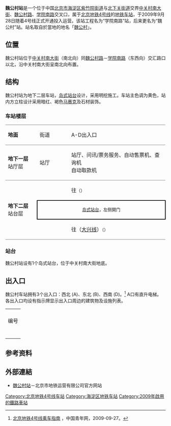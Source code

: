 {{NoteTA|G1=Railway}}
{{Infobox station
| name = 魏公村
| eng_name = Weigongcun
| linecolour = {{北京地铁颜色|4}}
| image = Platform of Weigongcun Station (20210202171737).jpg
| caption = 魏公村站的站台
| other_name = 
| country = {{PRC}}
| borough = [[北京市|北京市]][[海淀区|海淀区]][[紫竹院街道|紫竹院街道]]与[[北下关街道|北下关街道]]交界
| address = [[中关村南大街|中关村南大街]]、[[魏公村路|魏公村路]]、[[学院南路|学院南路]]交叉口
| coordinates = {{coord|39|57|23.13|N|116|19|1.73|E|type:railwaystation|display=inline, title}}
| elevation = 
| operator = [[京港地铁|北京京港地铁有限公司]]
| lines = {{北京地铁线路名|4|SL}}
| distance = 
| platform = 1座[[岛式站台|岛式站台]]
| tracks = 2条
| bus_routes = 
| bus_stands = 
| connections = 公交站：中国农业科学院、魏公村路东口
| structure = 地下车站
| hall = 整体式站厅
| depth = 
| levels = 
| interchange = 
| exits = 3個
| lift = 
| escalator = 
| architect = 
| architectural_style = 
| colour = 黄色
| type = 
| status = 运营中
| code = 
| zone = 
| classification = 
| website = 
| built = 
| opened = 2009年9月28日
| pass_year = 
| passengers = 
| pass_system = 
| pass_rank = 
| mpassengers = 
| trains = 
| station_hours = 
| hours = 
| first = {{北京地铁线路名|4|S}}
:往{{北京地铁起讫站|4|L}}：05:37
:往{{北京地铁起讫站|大兴|R}}：05:14
| last = {{北京地铁线路名|4|S}}
:往{{北京地铁起讫站|4|L}}：23:52
:往{{北京地铁起讫站|大兴|R}}：22:52
:往{{站|公益西桥}}：23:04
| adjacent = {{Adjacent stations|system=北京地铁|line=4|left=人民大学|right=国家图书馆|note-left=1.051km|note-mid=距离[[安河桥北站|安河桥北]]9.482km|note-right=1.658km}}
| other_services = 
| route_map = {{Routemap|inline=yes|map=
utSTRf\utSTRg~~ ~~{{rmr|Licon=U|{{stl|北京地铁|人民大学}}}}
utSTR+BSl\utSTR+BSr
utSTR+BSl\utSTR+BSr
utSTRf\utSTRg~~ ~~{{rmr|Licon=D|{{stl|北京地铁|国家图书馆}}}}
}}
}}

'''魏公村站'''是一个位于中国[[北京市|北京市]][[海淀区|海淀区]][[紫竹院街道|紫竹院街道]]与[[北下关街道|北下关街道]]交界[[中关村南大街|中关村南大街]]、[[魏公村路|魏公村路]]、[[学院南路|学院南路]]交叉口，属于[[北京地铁|北京地铁]][[北京地铁4号线|4号线]]的[[地铁车站|地铁车站]]，于2009年9月28日随着4号线正式开通投入运营。该站工程名为“学院南路”站，后来更名为“魏公村”站。站名取自於當地的地名「[[魏公村|魏公村]]」。

== 位置 ==
魏公村站位于[[中关村南大街|中关村南大街]]（南北向）同[[魏公村路|魏公村路]]－[[学院南路|学院南路]]（东西向）交汇路口以北，沿中关村南大街呈南北向布置。

== 结构 ==
魏公村站为地下二层车站，[[岛式站台|岛式站台]]设计，采用明挖施工。车站主色调为黄色，站内方立柱设计采用暗红、褐色[[马赛克|马赛克]]及石材装饰。
=== 车站楼层 ===
{|cellspacing=0 cellpadding=3
|style="border-bottom:solid 1px gray;border-top:solid 1px gray;" width=100|'''地面'''
|style="border-top:solid 1px gray;border-bottom:solid 1px gray;" width=100|街道
|style="border-top:solid 1px gray;border-bottom:solid 1px gray;" width=350|A-D出入口
|-
|style="border-bottom:solid 1px gray;"|'''地下一层'''<br />站厅层
|style="border-bottom:solid 1px gray;"|站厅
|style="border-bottom:solid 1px gray;"|站厅、问讯/票务服务、自动售票机、查询机<br />自动取款机
|-
|style="border-bottom:solid 1px gray;" rowspan=3|'''地下二层'''<br />站台层
|{{arrow|L}}
|{{北京地铁线路名|4|c}}往{{站|安河桥北}}<small>（{{站|人民大学}}）</small>
|-
|style="border-right:solid 2px black;border-left:solid 2px black;border-top:solid 2px black;border-bottom:solid 2px black;" colspan=2|<center><small>[[岛式站台|岛式站台]]，左侧開门</small></center>
|-
|style="border-bottom:solid 1px gray;"|{{arrow|R}}
|style="border-bottom:solid 1px gray;"|{{北京地铁线路名|4|c}}往{{站|天宫院}}（[[北京地铁大兴线|大兴线]]）<small>（{{站|国家图书馆}}）</small> 
|}
{{Gallery
|width=200
|File:Weigongcun station Hall 20171108.jpg|魏公村站站厅（2017年11月摄）
|File:Weigongcun Station Platform 20131105.JPG|4号线魏公村站站台（2013年11月摄）往国家图书馆站方向
}}

=== 站台 ===
魏公村站设有1个岛式站台，位于中关村南大街地底。
{{multiple image|direction=vertical|align=center|width=800
|image1=Platform panorama of Weigongcun Station (20180819162036).jpg|caption1=<center>站台全景图（2018年8月摄）</center>
}}

== 出入口 ==
魏公村车站拥有3个出入口：西北 (A)、东北 (B)、西南 (D)。<ref>[http://www.youth.cn/gz/200909/t20090927_1036830_4.htm 北京地铁4号线乘车指南] {{webarchive|url=https://web.archive.org/web/20140203042929/http://www.youth.cn/gz/200909/t20090927_1036830_4.htm |date=2014-02-03 }}，中国青年网，2009-09-27。</ref> A口有直升电梯。各出入口均设有指示牌显示出入口周边的建筑物及设施列表。
{| class="wikitable"
| colspan="5" align="center" bgcolor="{{北京地铁颜色|4}}" |
|-
! 编号 
! 指示 
! 建议前往的目的地
! 照片
!无障碍设施
|-
| {{港鐵出口|A|附=升}} 
| {{nowrap|中关村南大街}} 
| 中关村南大街（西侧）、[[北京理工大学|北京理工大学]]、海淀科技大厦
|[[File:Entrance_A_of_Weigongcun_Station_20160530.jpg|150px]]
|[[File:Exit_A_lift_of_Weigongcun_Station_(20210219144144).jpg|150px]]
|-
| {{港鐵出口|B|}} 
| 中关村南大街 
| 中关村南大街（东侧）、[[中国农业科学院|中国农业科学院]]、中日农业技术研究发展中心
|[[File:Exit_B_of_Weigongcun_Station_(20180723132931).jpg|150px]]
|{{n/a}}
|-
| {{港鐵出口|D}} 
| 魏公村路 
| 魏公村路（北侧）、[[中央民族大学|中央民族大学]]、[[北京外國語大學|北京外國語大學]]、[[国家开放大学|国家开放大学]]实验学院、[[解放军艺术学院|解放军艺术学院]]、魏公村小学、北京大学口腔医院
|[[File:Exit_D_of_Weigongcun_Station_(20190604163347).jpg|150px]]
|{{n/a}}
|-
| colspan="5" bgcolor="#EEEEEE" | {{港鐵出口|註=升}}
|}

== 参考资料 ==
{{reflist}}

== 外部連結 ==
*[http://www.bjsubway.com/station/xltcx/line4/2013-08-22/98.html 魏公村站]－北京市地铁运营有限公司官方网站

{{commonscat|Weigongcun Station}}

{{北京地铁4号线}}

[[Category:北京地铁4号线车站|Category:北京地铁4号线车站]]
[[Category:海淀区地铁车站|Category:海淀区地铁车站]]
[[Category:2009年啟用的鐵路車站|Category:2009年啟用的鐵路車站]]